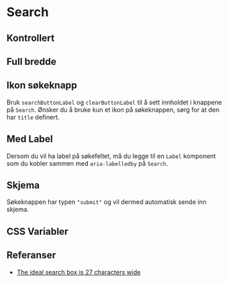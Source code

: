 
<Meta of={SearchStories} />

# Search

<Primary />
<Controls />

## Kontrollert

<Canvas of={SearchStories.Controlled} />

## Full bredde

<Canvas of={SearchStories.FullWidth} />

## Ikon søkeknapp

Bruk `searchButtonLabel` og `clearButtonLabel` til å sett innholdet i knappene på `Search`.
Ønsker du å bruke kun et ikon på søkeknappen, sørg for at den har `title` definert.

<Canvas of={SearchStories.OnlyIcon} />

## Med Label

Dersom du vil ha label på søkefeltet, må du legge til en `Label` komponent som du kobler sammen med `aria-labelledby` på `Search`.

<Canvas of={SearchStories.WithLabel} />

## Skjema

Søkeknappen har typen `"submit"` og vil dermed automatisk sende inn skjema.

<Canvas of={SearchStories.Form} />

## CSS Variabler

<CssVariables css={css} />

## Referanser

- [The ideal search box is 27 characters wide](https://www.smashingmagazine.com/2009/09/10-useful-usability-findings-and-guidelines/#6-the-ideal-search-box-is-27-characters-wide)
